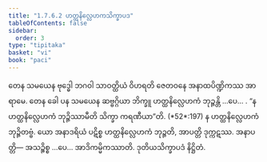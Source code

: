 ```yaml
---
title: "1.7.6.2 ဟတ္ထနိလ္လေဟကသိက္ခာပဒ"
tableOfContents: false
sidebar:
  order: 3
type: "tipitaka"
basket: "vi"
book: "paci"
---
```



<DynamicBreadcrumb />

<Division number="628" book="paci">

<Paragraph number="1945" book="paci">
တေန သမယေန ဗုဒ္ဓေါ ဘဂဝါ သာဝတ္ထိယံ ဝိဟရတိ ဇေတဝနေ အနာထပိဏ္ဍိကဿ အာရာမေ. တေန ခေါ ပန သမယေန ဆဗ္ဗဂ္ဂိယာ ဘိက္ခူ ဟတ္ထနိလ္လေဟကံ ဘုဉ္ဇန္တိ …ပေ… .
</Paragraph>

<Paragraph number="1946" book="paci">
<Emphasis>“န ဟတ္ထနိလ္လေဟကံ ဘုဉ္ဇိဿာမီတိ သိက္ခာ ကရဏီယာ”</Emphasis>တိ. (*52*:<Emphasis>197</Emphasis>)
</Paragraph>

<Paragraph number="1947" book="paci">
န ဟတ္ထနိလ္လေဟကံ ဘုဉ္ဇိတဗ္ဗံ. ယော အနာဒရိယံ ပဋိစ္စ ဟတ္ထနိလ္လေဟကံ ဘုဉ္ဇတိ, အာပတ္တိ ဒုက္ကဋဿ.
</Paragraph>

<Paragraph number="1948" book="paci">
အနာပတ္တိ— အသဉ္စိစ္စ …ပေ… အာဒိကမ္မိကဿာတိ.

</Paragraph>
</Division>

<Paragraph number="1949" type="center" book="paci">
ဒုတိယသိက္ခာပဒံ နိဋ္ဌိတံ.
</Paragraph>